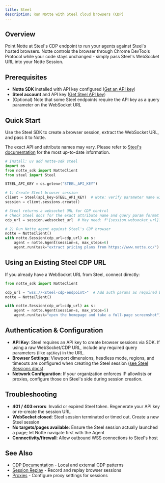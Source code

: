 ```yaml
---
title: Steel
description: Run Notte with Steel cloud browsers (CDP)
---
```


## Overview

Point Notte at Steel's CDP endpoint to run your agents against Steel's hosted browsers. Notte controls the browser through Chrome DevTools Protocol while your code stays unchanged - simply pass Steel's WebSocket URL into your Notte Session.

## Prerequisites

- **Notte SDK** installed with API key configured ([Get an API key](https://console.notte.cc))
- **Steel account** and API key ([Get Steel API key](https://app.steel.dev/settings/api-keys))
- (Optional) Note that some Steel endpoints require the API key as a query parameter on the WebSocket URL

## Quick Start

Use the Steel SDK to create a browser session, extract the WebSocket URL, and pass it to Notte.

<Note>The exact API and attribute names may vary. Please refer to [Steel's documentation](https://docs.steel.dev/) for the most up-to-date information.</Note>

```python
# Install: uv add notte-sdk steel
import os
from notte_sdk import NotteClient
from steel import Steel

STEEL_API_KEY = os.getenv("STEEL_API_KEY")

# 1) Create Steel browser session
client = Steel(api_key=STEEL_API_KEY)  # Note: verify parameter name with Steel docs
session = client.sessions.create()

# Steel returns a websocket URL for CDP control
# Check Steel docs for the exact attribute name and query param format
cdp_url = session.websocket_url  # May need: f"{session.websocket_url}?apiKey={STEEL_API_KEY}"

# 2) Run Notte agent against Steel's CDP browser
notte = NotteClient()
with notte.Session(cdp_url=cdp_url) as s:
    agent = notte.Agent(session=s, max_steps=6)
    agent.run(task="extract pricing plans from https://www.notte.cc/")
```

## Using an Existing Steel CDP URL

If you already have a WebSocket URL from Steel, connect directly:

```python
from notte_sdk import NotteClient

cdp_url = "wss://<steel-cdp-endpoint>"  # Add auth params as required by Steel
notte = NotteClient()

with notte.Session(cdp_url=cdp_url) as s:
    agent = notte.Agent(session=s, max_steps=5)
    agent.run(task="open the homepage and take a full-page screenshot")
```

## Authentication & Configuration

- **API Key**: Steel requires an API key to create browser sessions via SDK. If using a raw WebSocket/CDP URL, include any required query parameters (like `apiKey`) in the URL.
- **Browser Settings**: Viewport dimensions, headless mode, regions, and timeouts are configured when creating the Steel session ([see Steel Sessions docs](https://docs.steel.dev/)).
- **Network Configuration**: If your organization enforces IP allowlists or proxies, configure those on Steel's side during session creation.

## Troubleshooting

- **401 / 403 errors**: Invalid or expired Steel token. Regenerate your API key or re-create the session URL
- **WebSocket closed**: Steel session terminated or timed out. Create a new Steel session
- **No targets/pages available**: Ensure the Steel session actually launched a page; let Notte navigate first with the Agent
- **Connectivity/firewall**: Allow outbound WSS connections to Steel's host

## See Also

- [CDP Documentation](/features/sessions/cdp) - Local and external CDP patterns
- [Session Replay](/features/sessions/session-replay) - Record and replay browser sessions
- [Proxies](/features/sessions/proxies) - Configure proxy settings for sessions
